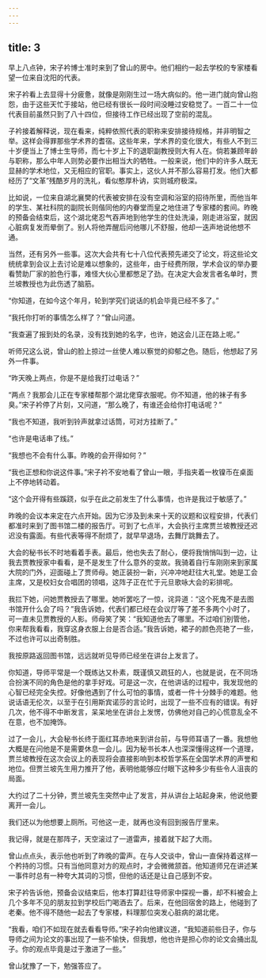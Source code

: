 ```yaml
---
---
---
```

title: 3
---



早上八点钟，宋子衿博士准时来到了曾山的房中。他们相约一起去学校的专家楼看望一位来自沈阳的代表。

宋子衿看上去显得十分疲惫，就像是刚刚生过一场大病似的。他一进门就向曾山抱怨，由于这些天忙于接站，他已经有很长一段时间没睡过安稳觉了。一百二十一位代表目前虽然只到了八十四位，但接待工作已经出现了空前的混乱。

子衿接着解释说，现在看来，纯粹依照代表的职称来安排接待规格，并非明智之举。这样会得罪那些学术界的耆宿。这些年来，学术界的变化很大，有些人不到三十岁便当上了博士生导师，而七十岁上下的退职副教授则大有人在。倘若兼顾年龄与职称，那么中年人则势必要作出相当大的牺牲。一般来说，他们中的许多人既无显赫的学术地位，又无相应的官职。事实上，这伙人并不那么容易打发。他们大都经历了“文革”残酷岁月的洗礼，看似憨厚朴讷，实则城府极深。

比如说，一位来自湖北襄樊的代表被安排在没有空调和浴室的招待所里，而他当年的学生、某社科院的副院长则偕同他的内眷堂而皇之地住进了专家楼的套间。昨晚的预备会结束后，这个湖北佬忍气吞声地到他学生的住处洗澡，刚走进浴室，就因心脏病复发而晕倒了。别人将他弄醒后问他哪儿不舒服，他却一迭声地说他想不通。

当然，还有另外一些事。这次大会共有七十八位代表预先递交了论文，将这些论文统统拿到会议上去讨论是难以想象的，这些年，由于经费所限，学术会议的举办要看赞助厂家的脸色行事，难怪大伙心里都憋足了劲。在决定大会发言者名单时，贾兰坡教授也为此伤透了脑筋。

“你知道，在如今这个年月，轮到学究们说话的机会毕竟已经不多了。”

“我托你打听的事情怎么样了？”曾山问道。

“我查遍了报到处的名录，没有找到她的名字，也许，她这会儿正在路上呢。”

听师兄这么说，曾山的脸上掠过一丝使人难以察觉的抑郁之色。随后，他想起了另外一件事。

“昨天晚上两点，你是不是给我打过电话？”

“两点？我那会儿正在专家楼帮那个湖北佬穿衣服呢。你不知道，他的袜子有多臭。”宋子衿停了片刻，又问道，“那么晚了，有谁还会给你打电话呢？”

“我也不知道，我听到铃声就拿过话筒，可对方挂断了。”

“也许是电话串了线。”

“我想也不会有什么事。昨晚的会开得如何？”

“我也正想和你说这件事。”宋子衿不安地看了曾山一眼，手指夹着一枚镍币在桌面上不停地转动着。

“这个会开得有些蹊跷，似乎在此之前发生了什么事情，也许是我过于敏感了。”

昨晚的会议本来定在六点开始。因为它涉及到未来十天的议题和议程安排，代表们都准时来到了图书馆二楼的报告厅。可到了七点半，大会执行主席贾兰坡教授还迟迟没有露面。有些代表等得不耐烦了，就早早退场，去舞厅跳舞去了。

大会的秘书长不时地看着手表。最后，他也失去了耐心，便将我悄悄叫到一边，让我去贾教授家中看看，是不是发生了什么意外的变故。我骑着自行车刚刚来到家属大院的门外，迎面碰上了贾师母。她正装扮一新，兴冲冲地赶往大礼堂。她是工会主席，又是校妇女合唱团的领唱，这阵子正在忙于元旦歌咏大会的彩排呢。

我拦下她，问她贾教授去了哪里。她听罢吃了一惊，诧异道：“这个死鬼不是去图书馆开什么会了吗？”我告诉她，代表们都已经在会议厅等了差不多两个小时了，可一直未见贾教授的人影。师母笑了笑：“我知道他去了哪里。不过咱们别管他，你来帮我看看，我穿这身衣服上台是否合适。”我告诉她，裙子的颜色亮艳了一些，不过也许可以出奇制胜。

我按原路返回图书馆，远远就听见导师已经坐在讲台上发言了。

你知道，导师平常是一个既练达又朴素，既谨慎又疏狂的人，也就是说，在不同场合扮演不同的角色是他的拿手好戏。可是这一次，在他讲话的过程中，我发现他的心智已经完全失控。好像他遇到了什么可怕的事情，或者一件十分棘手的难题。他说话语无伦次，以至于在引用斯宾诺莎的言论时，出现了一些不应有的错误。有好几次，他不得不中断发言，呆呆地坐在讲台上发愣，仿佛他对自己的心慌意乱全不在意，也不加掩饰。

过了一会儿，大会秘书长终于面红耳赤地来到讲台前，与导师耳语了一番。我想他大概是在问他是不是需要休息一会儿。因为秘书长本人也深深懂得这样一个道理，贾兰坡教授在这次会议上的表现将会直接影响到本校哲学系在全国学术界的声誉和地位。但贾兰坡先生用力推开了他，表明他能够应付眼下这种多少有些令人沮丧的局面。

大约过了二十分钟，贾兰坡先生突然中止了发言，并从讲台上站起身来，他说他要离开一会儿。

我们还以为他想要上厕所。可他这一走，就再也没有回到报告厅里来。

我记得，就是在那阵子，天空滚过了一道雷声，接着就下起了大雨。

曾山点点头，表示他也听到了昨晚的雷声。在与人交谈中，曾山一直保持着这样一个矜持的习惯。只有当他同意对方的观点时，才会微微颔首。他知道师兄在讲述某一事件时总有一种夸大其词的习惯，但他的话还是让自己感到不安。

宋子衿告诉他，预备会议结束后，他本打算赶往导师家中探视一番，却不料被会上几个多年不见的朋友拉到学校后门喝酒去了。后来，在他回宿舍的路上，他碰到了老秦。他不得不随他一起去了专家楼，料理那位突发心脏病的湖北佬。

“我看，咱们不如现在就去看看导师。”宋子衿向他建议道，“我知道前些日子，你与导师之间为论文的事出现了一些不愉快，但我想，他也许是担心你的论文会捅出乱子。你的观点毕竟是过于激进了一些。”

曾山犹豫了一下，勉强答应了。